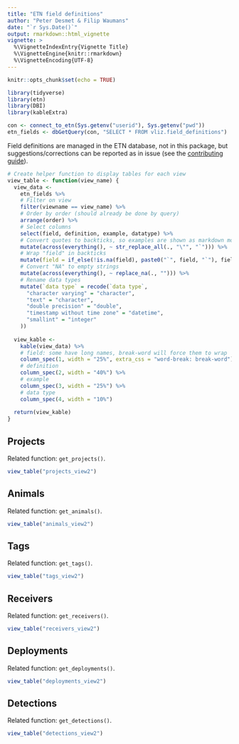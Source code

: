 ```yaml
---
title: "ETN field definitions"
author: "Peter Desmet & Filip Waumans"
date: "`r Sys.Date()`"
output: rmarkdown::html_vignette
vignette: >
  %\VignetteIndexEntry{Vignette Title}
  %\VignetteEngine{knitr::rmarkdown}
  %\VignetteEncoding{UTF-8}
---
```


```r
knitr::opts_chunk$set(echo = TRUE)
```

```r
library(tidyverse)
library(etn)
library(DBI)
library(kableExtra)
```

```r
con <- connect_to_etn(Sys.getenv("userid"), Sys.getenv("pwd"))
etn_fields <- dbGetQuery(con, "SELECT * FROM vliz.field_definitions")
```

Field definitions are managed in the ETN database, not in this package, but suggestions/corrections can be reported as in issue (see the [contributing guide](../.github/CONTRIBUTING.md)).

```r
# Create helper function to display tables for each view
view_table <- function(view_name) {
  view_data <-
    etn_fields %>%
    # Filter on view
    filter(viewname == view_name) %>%
    # Order by order (should already be done by query)
    arrange(order) %>%
    # Select columns
    select(field, definition, example, datatype) %>%
    # Convert quotes to backticks, so examples are shown as markdown monospaced code
    mutate(across(everything(), ~ str_replace_all(., "\"", "`"))) %>%
    # Wrap "field" in backticks
    mutate(field = if_else(!is.na(field), paste0("`", field, "`"), field)) %>%
    # Convert "NA" to empty strings
    mutate(across(everything(), ~ replace_na(., ""))) %>%
    # Rename data types
    mutate(`data type` = recode(`data type`,
      "character varying" = "character",
      "text" = "character",
      "double precision" = "double",
      "timestamp without time zone" = "datetime",
      "smallint" = "integer"
    ))
  
  view_kable <-
    kable(view_data) %>%
    # field: some have long names, break-word will force them to wrap
    column_spec(1, width = "25%", extra_css = "word-break: break-word") %>%
    # definition
    column_spec(2, width = "40%") %>%
    # example
    column_spec(3, width = "25%") %>%
    # data type
    column_spec(4, width = "10%")
  
  return(view_kable)
}
```

## Projects

Related function: `get_projects()`.

```r
view_table("projects_view2")
```

## Animals

Related function: `get_animals()`.

```r
view_table("animals_view2")
```

## Tags

Related function: `get_tags()`.

```r
view_table("tags_view2")
```

## Receivers

Related function: `get_receivers()`.

```r
view_table("receivers_view2")
```

## Deployments

Related function: `get_deployments()`.

```r
view_table("deployments_view2")
```

## Detections

Related function: `get_detections()`.

```r
view_table("detections_view2")
```
